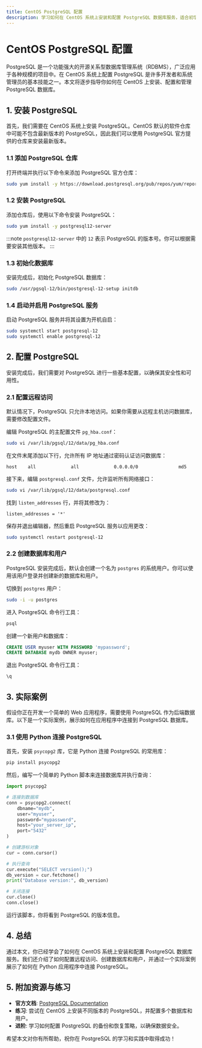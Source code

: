 ```yaml
---
title: CentOS PostgreSQL 配置
description: 学习如何在 CentOS 系统上安装和配置 PostgreSQL 数据库服务，适合初学者。
---
```


# CentOS PostgreSQL 配置

PostgreSQL 是一个功能强大的开源关系型数据库管理系统（RDBMS），广泛应用于各种规模的项目中。在 CentOS 系统上配置 PostgreSQL 是许多开发者和系统管理员的基本技能之一。本文将逐步指导你如何在 CentOS 上安装、配置和管理 PostgreSQL 数据库。

## 1. 安装 PostgreSQL

首先，我们需要在 CentOS 系统上安装 PostgreSQL。CentOS 默认的软件仓库中可能不包含最新版本的 PostgreSQL，因此我们可以使用 PostgreSQL 官方提供的仓库来安装最新版本。

### 1.1 添加 PostgreSQL 仓库

打开终端并执行以下命令来添加 PostgreSQL 官方仓库：

```bash
sudo yum install -y https://download.postgresql.org/pub/repos/yum/reporpms/EL-7-x86_64/pgdg-redhat-repo-latest.noarch.rpm
```

### 1.2 安装 PostgreSQL

添加仓库后，使用以下命令安装 PostgreSQL：

```bash
sudo yum install -y postgresql12-server
```

:::note
`postgresql12-server` 中的 `12` 表示 PostgreSQL 的版本号。你可以根据需要安装其他版本。
:::

### 1.3 初始化数据库

安装完成后，初始化 PostgreSQL 数据库：

```bash
sudo /usr/pgsql-12/bin/postgresql-12-setup initdb
```

### 1.4 启动并启用 PostgreSQL 服务

启动 PostgreSQL 服务并将其设置为开机自启：

```bash
sudo systemctl start postgresql-12
sudo systemctl enable postgresql-12
```

## 2. 配置 PostgreSQL

安装完成后，我们需要对 PostgreSQL 进行一些基本配置，以确保其安全性和可用性。

### 2.1 配置远程访问

默认情况下，PostgreSQL 只允许本地访问。如果你需要从远程主机访问数据库，需要修改配置文件。

编辑 PostgreSQL 的主配置文件 `pg_hba.conf`：

```bash
sudo vi /var/lib/pgsql/12/data/pg_hba.conf
```

在文件末尾添加以下行，允许所有 IP 地址通过密码认证访问数据库：

```plaintext
host    all             all             0.0.0.0/0               md5
```

接下来，编辑 `postgresql.conf` 文件，允许监听所有网络接口：

```bash
sudo vi /var/lib/pgsql/12/data/postgresql.conf
```

找到 `listen_addresses` 行，并将其修改为：

```plaintext
listen_addresses = '*'
```

保存并退出编辑器，然后重启 PostgreSQL 服务以应用更改：

```bash
sudo systemctl restart postgresql-12
```

### 2.2 创建数据库和用户

PostgreSQL 安装完成后，默认会创建一个名为 `postgres` 的系统用户。你可以使用该用户登录并创建新的数据库和用户。

切换到 `postgres` 用户：

```bash
sudo -i -u postgres
```

进入 PostgreSQL 命令行工具：

```bash
psql
```

创建一个新用户和数据库：

```sql
CREATE USER myuser WITH PASSWORD 'mypassword';
CREATE DATABASE mydb OWNER myuser;
```

退出 PostgreSQL 命令行工具：

```sql
\q
```

## 3. 实际案例

假设你正在开发一个简单的 Web 应用程序，需要使用 PostgreSQL 作为后端数据库。以下是一个实际案例，展示如何在应用程序中连接到 PostgreSQL 数据库。

### 3.1 使用 Python 连接 PostgreSQL

首先，安装 `psycopg2` 库，它是 Python 连接 PostgreSQL 的常用库：

```bash
pip install psycopg2
```

然后，编写一个简单的 Python 脚本来连接数据库并执行查询：

```python
import psycopg2

# 连接到数据库
conn = psycopg2.connect(
    dbname="mydb",
    user="myuser",
    password="mypassword",
    host="your_server_ip",
    port="5432"
)

# 创建游标对象
cur = conn.cursor()

# 执行查询
cur.execute("SELECT version();")
db_version = cur.fetchone()
print("Database version:", db_version)

# 关闭连接
cur.close()
conn.close()
```

运行该脚本，你将看到 PostgreSQL 的版本信息。

## 4. 总结

通过本文，你已经学会了如何在 CentOS 系统上安装和配置 PostgreSQL 数据库服务。我们还介绍了如何配置远程访问、创建数据库和用户，并通过一个实际案例展示了如何在 Python 应用程序中连接 PostgreSQL。

## 5. 附加资源与练习

- **官方文档**: [PostgreSQL Documentation](https://www.postgresql.org/docs/)
- **练习**: 尝试在 CentOS 上安装不同版本的 PostgreSQL，并配置多个数据库和用户。
- **进阶**: 学习如何配置 PostgreSQL 的备份和恢复策略，以确保数据安全。

希望本文对你有所帮助，祝你在 PostgreSQL 的学习和实践中取得成功！